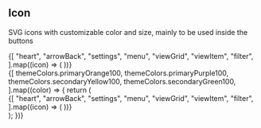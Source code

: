 

<Meta title="Icon" />

## Icon

SVG icons with customizable color and size, mainly to be used inside the buttons

<Canvas>
  <Story name="Default">
    {[
      "heart",
      "arrowBack",
      "settings",
      "menu",
      "viewGrid",
      "viewItem",
      "filter",
    ].map((icon) => (
      <Icon key={icon} name={icon} style={{padding: "1em"}} />
    ))}
  </Story>
</Canvas>

<Canvas>
  <Story name="Colored">
    <div>
      {[
        themeColors.primaryOrange100,
        themeColors.primaryPurple100,
        themeColors.secondaryYellow100,
        themeColors.secondaryGreen100,
      ].map((color) => {
        return (
          <div key={color} style={{ width: "100%" }}>
            {[
              "heart",
              "arrowBack",
              "settings",
              "menu",
              "viewGrid",
              "viewItem",
              "filter",
            ].map((icon) => (
              <Icon
                key={icon}
                name={icon}
                color={color}
                style={{padding: "1em"}} 
              />
            ))}
          </div>
        );
      })}
    </div>
  </Story>
</Canvas>
